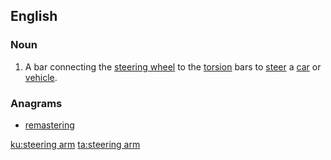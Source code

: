 ==English==

===Noun===
{{en-noun}}

# A bar connecting the [[steering wheel]] to the [[torsion]] bars to [[steer]] a [[car]] or [[vehicle]].

===Anagrams===
* [[remastering#English|remastering]]

[[ku:steering arm]]
[[ta:steering arm]]